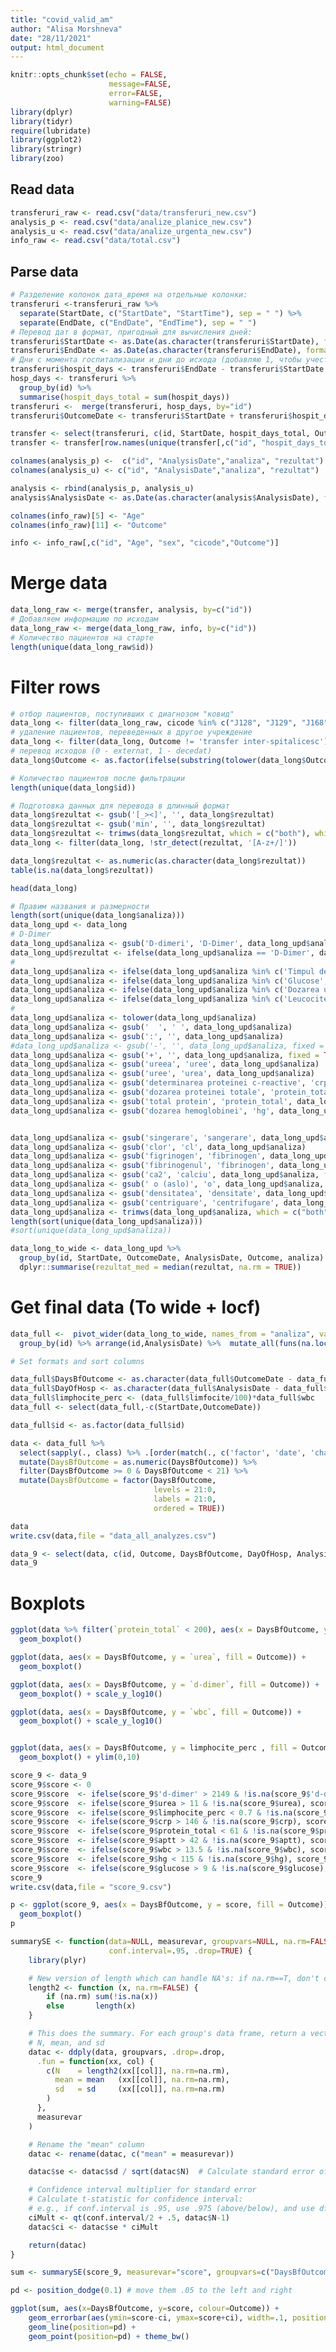```yaml
---
title: "covid_valid_am"
author: "Alisa Morshneva"
date: "28/11/2021"
output: html_document
---
```


```r
knitr::opts_chunk$set(echo = FALSE,
                      message=FALSE,
                      error=FALSE,
                      warning=FALSE)
library(dplyr)
library(tidyr)
require(lubridate)
library(ggplot2)
library(stringr)
library(zoo)
```
## Read data
```r
transferuri_raw <- read.csv("data/transferuri_new.csv")
analysis_p <- read.csv("data/analize_planice_new.csv")
analysis_u <- read.csv("data/analize_urgenta_new.csv")
info_raw <- read.csv("data/total.csv")
```
## Parse data
```r
# Разделение колонок дата_время на отдельные колонки:
transferuri <-transferuri_raw %>% 
  separate(StartDate, c("StartDate", "StartTime"), sep = " ") %>%
  separate(EndDate, c("EndDate", "EndTime"), sep = " ")
# Перевод дат в формат, пригодный для вычисления дней:
transferuri$StartDate <- as.Date(as.character(transferuri$StartDate), format="%d/%m/%Y")
transferuri$EndDate <- as.Date(as.character(transferuri$EndDate), format="%d/%m/%Y")
# Дни с момента госпитализации и дни до исхода (добавляю 1, чтобы учесть день поступления и исключить возможность нулевых значений при исходе в день поступления)
transferuri$hospit_days <- transferuri$EndDate - transferuri$StartDate
hosp_days <- transferuri %>%                                       
  group_by(id) %>%                         
  summarise(hospit_days_total = sum(hospit_days)) 
transferuri <-  merge(transferuri, hosp_days, by="id")
transferuri$OutcomeDate <- transferuri$StartDate + transferuri$hospit_days_total 

transfer <- select(transferuri, c(id, StartDate, hospit_days_total, OutcomeDate))
transfer <- transfer[row.names(unique(transfer[,c("id", "hospit_days_total")])),]

colnames(analysis_p) <-  c("id", "AnalysisDate","analiza", "rezultat")
colnames(analysis_u) <- c("id", "AnalysisDate","analiza", "rezultat")

analysis <- rbind(analysis_p, analysis_u)
analysis$AnalysisDate <- as.Date(as.character(analysis$AnalysisDate), format="%d/%m/%Y")

colnames(info_raw)[5] <- "Age"
colnames(info_raw)[11] <- "Outcome"

info <- info_raw[,c("id", "Age", "sex", "cicode","Outcome")]
```
# Merge data
```r
data_long_raw <- merge(transfer, analysis, by=c("id"))
# Добавляем информацию по исходам
data_long_raw <- merge(data_long_raw, info, by=c("id"))
# Количество пациентов на старте
length(unique(data_long_raw$id))
```
# Filter rows
```r
# отбор пациентов, поступивших с диагнозом "ковид"
data_long <- filter(data_long_raw, cicode %in% c("J128", "J129", "J168", "J188", "J189", "J208", "B342", "B349", "B972"))
# удаление пациентов, переведенных в другое учреждение
data_long <- filter(data_long, Outcome != 'transfer inter-spitalicesc')
# перевод исходов (0 - externat, 1 - decedat)
data_long$Outcome <- as.factor(ifelse(substring(tolower(data_long$Outcome),1,1)=='e', 0, 1))

# Количество пациентов после фильтрации
length(unique(data_long$id))
```
```r
# Подготовка данных для перевода в длинный формат
data_long$rezultat <- gsub('[_><]', '', data_long$rezultat)
data_long$rezultat <- gsub('min', '', data_long$rezultat)
data_long$rezultat <- trimws(data_long$rezultat, which = c("both"), whitespace = "[ \t\r\n]")
data_long <- filter(data_long, !str_detect(rezultat, '[A-z+/]'))

data_long$rezultat <- as.numeric(as.character(data_long$rezultat))
table(is.na(data_long$rezultat))

head(data_long)
```
```r
# Правим названия и размерности
length(sort(unique(data_long$analiza)))
data_long_upd <- data_long
# D-Dimer
data_long_upd$analiza <- gsub('D-dimeri', 'D-Dimer', data_long_upd$analiza)
data_long_upd$rezultat <- ifelse(data_long_upd$analiza == 'D-Dimer', data_long_upd$rezultat * 1000, data_long_upd$rezultat)
#
data_long_upd$analiza <- ifelse(data_long_upd$analiza %in% c('Timpul de tromboplastina partial activa','TTPA-Timpul de tromboplastina partial active','Timpul de tromboplastina  partial active  (TTPA)') , "APTT", data_long_upd$analiza)
data_long_upd$analiza <- ifelse(data_long_upd$analiza %in% c('Glucose','Glucoza','Dozarea glucozei','Dozarea glucozei in sange') , "Glucose", data_long_upd$analiza)
data_long_upd$analiza <- ifelse(data_long_upd$analiza %in% c('Dozarea ureei','Ureea','Uree') , "Urea", data_long_upd$analiza)
data_long_upd$analiza <- ifelse(data_long_upd$analiza %in% c('Leucocites','Numaratoarea leucocitelor') , "WBC", data_long_upd$analiza)
#
data_long_upd$analiza <- tolower(data_long_upd$analiza)
data_long_upd$analiza <- gsub('  ', ' ', data_long_upd$analiza)
data_long_upd$analiza <- gsub(':', '', data_long_upd$analiza)
#data_long_upd$analiza <- gsub('-', '', data_long_upd$analiza, fixed = TRUE)
data_long_upd$analiza <- gsub('+', '', data_long_upd$analiza, fixed = TRUE)
data_long_upd$analiza <- gsub('ureea', 'uree', data_long_upd$analiza)
data_long_upd$analiza <- gsub('uree', 'urea', data_long_upd$analiza)
data_long_upd$analiza <- gsub('determinarea proteinei c-reactive', 'crp', data_long_upd$analiza) 
data_long_upd$analiza <- gsub('dozarea proteinei totale', 'protein_total', data_long_upd$analiza) 
data_long_upd$analiza <- gsub('total protein', 'protein_total', data_long_upd$analiza) 
data_long_upd$analiza <- gsub('dozarea hemoglobinei', 'hg', data_long_upd$analiza) 


data_long_upd$analiza <- gsub('singerare', 'sangerare', data_long_upd$analiza)
data_long_upd$analiza <- gsub('clor', 'cl', data_long_upd$analiza)
data_long_upd$analiza <- gsub('figrinogen', 'fibrinogen', data_long_upd$analiza, fixed=TRUE)
data_long_upd$analiza <- gsub('fibrinogenul', 'fibrinogen', data_long_upd$analiza, fixed=TRUE) 
data_long_upd$analiza <- gsub('ca2', 'calciu', data_long_upd$analiza, fixed=TRUE) 
data_long_upd$analiza <- gsub(' o (aslo)', 'o', data_long_upd$analiza, fixed=TRUE) 
data_long_upd$analiza <- gsub('densitatea', 'densitate', data_long_upd$analiza, fixed=TRUE) 
data_long_upd$analiza <- gsub('centriguare', 'centrifugare', data_long_upd$analiza, fixed=TRUE) 
data_long_upd$analiza <- trimws(data_long_upd$analiza, which = c("both"), whitespace = "[ \t\r\n]")
length(sort(unique(data_long_upd$analiza)))
#sort(unique(data_long_upd$analiza))

data_long_to_wide <- data_long_upd %>%
  group_by(id, StartDate, OutcomeDate, AnalysisDate, Outcome, analiza) %>% 
  dplyr::summarise(rezultat_med = median(rezultat, na.rm = TRUE))
```
# Get final data (To wide + locf)
```r
data_full <-  pivot_wider(data_long_to_wide, names_from = "analiza", values_from = "rezultat_med") %>%
  group_by(id) %>% arrange(id,AnalysisDate) %>%  mutate_all(funs(na.locf(., na.rm = FALSE)))

# Set formats and sort columns

data_full$DaysBfOutcome <- as.character(data_full$OutcomeDate - data_full$AnalysisDate)
data_full$DayOfHosp <- as.character(data_full$AnalysisDate - data_full$StartDate)
data_full$limphocite_perc <- (data_full$limfocite/100)*data_full$wbc
data_full <- select(data_full,-c(StartDate,OutcomeDate))

data_full$id <- as.factor(data_full$id)

data <- data_full %>% 
  select(sapply(., class) %>% .[order(match(., c('factor', 'date', 'character','integer')))] %>% names) %>%
  mutate(DaysBfOutcome = as.numeric(DaysBfOutcome)) %>%
  filter(DaysBfOutcome >= 0 & DaysBfOutcome < 21) %>%
  mutate(DaysBfOutcome = factor(DaysBfOutcome,
                                levels = 21:0,
                                labels = 21:0,
                                ordered = TRUE))

data
write.csv(data,file = "data_all_analyzes.csv")
```
```r
data_9 <- select(data, c(id, Outcome, DaysBfOutcome, DayOfHosp, AnalysisDate, 'd-dimer', urea, limphocite_perc, crp, protein_total, aptt, wbc, hg, glucose)) 
data_9
```

# Boxplots 
```r
ggplot(data %>% filter(`protein_total` < 200), aes(x = DaysBfOutcome, y = protein_total, fill = Outcome)) + 
  geom_boxplot()

ggplot(data, aes(x = DaysBfOutcome, y = `urea`, fill = Outcome)) + 
  geom_boxplot()

ggplot(data, aes(x = DaysBfOutcome, y = `d-dimer`, fill = Outcome)) + 
  geom_boxplot() + scale_y_log10()

ggplot(data, aes(x = DaysBfOutcome, y = `wbc`, fill = Outcome)) + 
  geom_boxplot() + scale_y_log10() 


ggplot(data, aes(x = DaysBfOutcome, y = limphocite_perc , fill = Outcome)) + 
  geom_boxplot() + ylim(0,10)

```


```r
score_9 <- data_9
score_9$score <- 0
score_9$score  <- ifelse(score_9$'d-dimer' > 2149 & !is.na(score_9$'d-dimer'), score_9$score + 4, score_9$score)
score_9$score  <- ifelse(score_9$urea > 11 & !is.na(score_9$urea), score_9$score + 5, score_9$score)
score_9$score  <- ifelse(score_9$limphocite_perc < 0.7 & !is.na(score_9$limphocite_perc), score_9$score + 3, score_9$score)
score_9$score  <- ifelse(score_9$crp > 146 & !is.na(score_9$crp), score_9$score + 3, score_9$score)
score_9$score  <- ifelse(score_9$protein_total < 61 & !is.na(score_9$protein_total), score_9$score + 6, score_9$score)
score_9$score  <- ifelse(score_9$aptt > 42 & !is.na(score_9$aptt), score_9$score + 4, score_9$score)
score_9$score  <- ifelse(score_9$wbc > 13.5 & !is.na(score_9$wbc), score_9$score + 4, score_9$score)
score_9$score  <- ifelse(score_9$hg < 115 & !is.na(score_9$hg), score_9$score + 3, score_9$score)
score_9$score  <- ifelse(score_9$glucose > 9 & !is.na(score_9$glucose), score_9$score + 4, score_9$score)
score_9
write.csv(data,file = "score_9.csv")
```
```r
p <- ggplot(score_9, aes(x = DaysBfOutcome, y = score, fill = Outcome)) + 
  geom_boxplot()
p


```
```r
summarySE <- function(data=NULL, measurevar, groupvars=NULL, na.rm=FALSE,
                      conf.interval=.95, .drop=TRUE) {
    library(plyr)

    # New version of length which can handle NA's: if na.rm==T, don't count them
    length2 <- function (x, na.rm=FALSE) {
        if (na.rm) sum(!is.na(x))
        else       length(x)
    }

    # This does the summary. For each group's data frame, return a vector with
    # N, mean, and sd
    datac <- ddply(data, groupvars, .drop=.drop,
      .fun = function(xx, col) {
        c(N    = length2(xx[[col]], na.rm=na.rm),
          mean = mean   (xx[[col]], na.rm=na.rm),
          sd   = sd     (xx[[col]], na.rm=na.rm)
        )
      },
      measurevar
    )

    # Rename the "mean" column    
    datac <- rename(datac, c("mean" = measurevar))

    datac$se <- datac$sd / sqrt(datac$N)  # Calculate standard error of the mean

    # Confidence interval multiplier for standard error
    # Calculate t-statistic for confidence interval: 
    # e.g., if conf.interval is .95, use .975 (above/below), and use df=N-1
    ciMult <- qt(conf.interval/2 + .5, datac$N-1)
    datac$ci <- datac$se * ciMult

    return(datac)
}

sum <- summarySE(score_9, measurevar="score", groupvars=c("DaysBfOutcome","Outcome"))

pd <- position_dodge(0.1) # move them .05 to the left and right

ggplot(sum, aes(x=DaysBfOutcome, y=score, colour=Outcome)) + 
    geom_errorbar(aes(ymin=score-ci, ymax=score+ci), width=.1, position=pd) +
    geom_line(position=pd) +
    geom_point(position=pd) + theme_bw()
```




